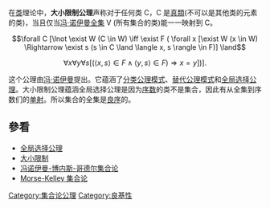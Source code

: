 在[[类_(数学)|类]]理论中，'''大小限制公理'''声称对于任何类 C，C 是[[真類|真類]](不可以是其他类的元素的类)，当且仅当[[冯·诺伊曼全集|冯·诺伊曼全集]] V (所有集合的类)能一一映射到 C。

:<math>\forall C [\lnot \exist W (C \in W) \iff \exist F ( \forall x [\exist W (x \in W) \Rightarrow \exist s (s \in C \land \langle x, s \rangle \in F)] \land </math>
::<math>\forall x \forall y \forall s [(\langle x, s \rangle \in F \land \langle y, s \rangle \in F) \Rightarrow x = y])].</math>

这个公理由[[冯·诺伊曼|冯·诺伊曼]]提出。它蕴涵了[[分类公理|分类公理模式]]、[[替代公理|替代公理模式]]和[[全局选择公理|全局选择公理]]。大小限制公理蕴涵全局选择公理是因为[[序数|序数]]的类不是集合，因此有从全集到序数们的[[单射|单射]]。所以集合的全集是[[良序关系|良序]]的。

==參看==
*[[全局选择公理|全局选择公理]]
*[[大小限制|大小限制]]
*[[冯诺伊曼-博内斯-哥德尔集合论|冯诺伊曼-博内斯-哥德尔集合论]]
*[[Morse-Kelley_集合论|Morse-Kelley 集合论]]

{{math-stub}}
[[Category:集合论公理|Category:集合论公理]]
[[Category:良基性|Category:良基性]]